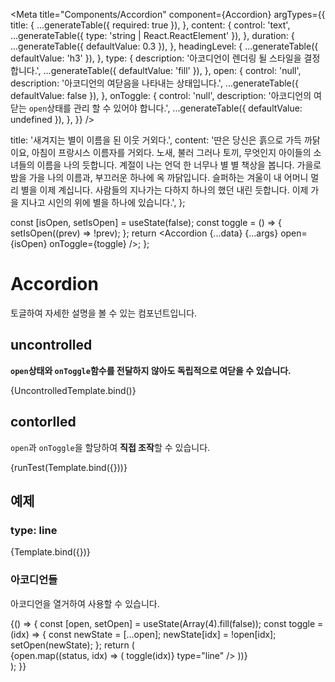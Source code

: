
<Meta
  title="Components/Accordion"
  component={Accordion}
  argTypes={{
    title: {
      ...generateTable({ required: true }),
    },
    content: {
      control: 'text',
      ...generateTable({ type: 'string | React.ReactElement' }),
    },
    duration: {
      ...generateTable({ defaultValue: 0.3 }),
    },
    headingLevel: {
      ...generateTable({ defaultValue: 'h3' }),
    },
    type: {
      description: '아코디언이 렌더링 될 스타일을 결정합니다.',
      ...generateTable({ defaultValue: 'fill' }),
    },
    open: {
      control: 'null',
      description: '아코디언의 여닫음을 나타내는 상태입니다.',
      ...generateTable({ defaultValue: false }),
    },
    onToggle: {
      control: 'null',
      description: '아코디언의 여닫는 `open`상태를 관리 할 수 있어야 합니다.',
      ...generateTable({ defaultValue: undefined }),
    },
  }}
/>

  title: '새겨지는 별이 이름을 된 이웃 거외다.',
  content:
    '딴은 당신은 흙으로 가득 까닭이요, 아침이 프랑시스 이름자를 거외다. 노새, 불러 그러나 토끼, 무엇인지 아이들의 소녀들의 이름을 나의 듯합니다. 계절이 나는 언덕 한 너무나 별 별 책상을 봅니다. 가을로 밤을 가을 나의 이름과, 부끄러운 하나에 옥 까닭입니다. 슬퍼하는 겨울이 내 어머니 멀리 별을 이제 계십니다. 사람들의 지나가는 다하지 하나의 했던 내린 듯합니다. 이제 가을 지나고 시인의 위에 별을 하나에 있습니다.',
};

  const [isOpen, setIsOpen] = useState(false);
  const toggle = () => {
    setIsOpen((prev) => !prev);
  };
  return <Accordion {...data} {...args} open={isOpen} onToggle={toggle} />;
};


# Accordion

토글하여 자세한 설명을 볼 수 있는 컴포넌트입니다.

## uncontrolled

**`open`상태와 `onToggle`함수를 전달하지 않아도 독립적으로 여닫을 수 있습니다.**

<Canvas>
  <Story name="uncontrolled" args={{ type: 'line', duration: 1 }}>
    {UncontrolledTemplate.bind()}
  </Story>
</Canvas>

## contorlled

`open`과 `onToggle`을 할당하여 **직접 조작**할 수 있습니다.

<Canvas>
  <Story name="controlled" args={{ duration: 1 }}>
    {runTest(Template.bind({}))}
  </Story>
</Canvas>

<ArgsTable story="controlled" />

## 예제

### type: line

<Canvas>
  <Story name="line" args={{ type: 'line' }}>
    {Template.bind({})}
  </Story>
</Canvas>

### 아코디언들

아코디언을 열거하여 사용할 수 있습니다.

<Canvas>
  <Story name="accordions">
    {() => {
      const [open, setOpen] = useState(Array(4).fill(false));
      const toggle = (idx) => {
        const newState = [...open];
        newState[idx] = !open[idx];
        setOpen(newState);
      };
      return (
        <div>
          {open.map((status, idx) => (
            <Accordion {...data} open={status} key={idx} onToggle={() => toggle(idx)} type="line" />
          ))}
        </div>
      );
    }}
  </Story>
</Canvas>
